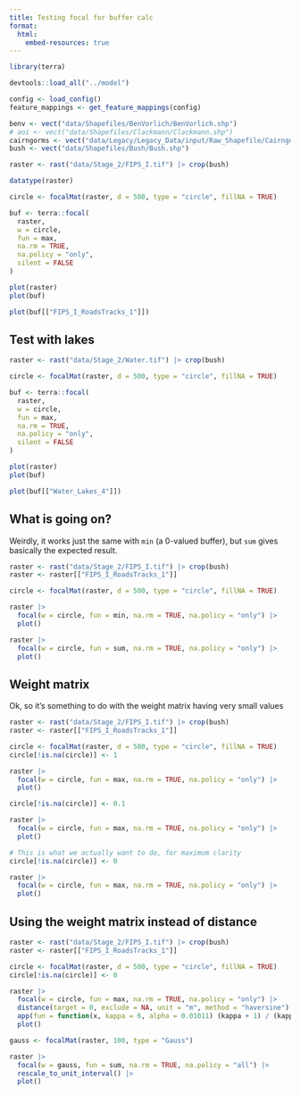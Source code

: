 ```yaml
---
title: Testing focal for buffer calc
format:
  html:
    embed-resources: true
---
```


```r
library(terra)

devtools::load_all("../model")

config <- load_config()
feature_mappings <- get_feature_mappings(config)

benv <- vect("data/Shapefiles/BenVorlich/BenVorlich.shp")
# aoi <- vect("data/Shapefiles/Clackmann/Clackmann.shp")
cairngorms <- vect("data/Legacy/Legacy_Data/input/Raw_Shapefile/CairngormNP/CairngormNP.shp")
bush <- vect("data/Shapefiles/Bush/Bush.shp")
```

```r
raster <- rast("data/Stage_2/FIPS_I.tif") |> crop(bush)

datatype(raster)

circle <- focalMat(raster, d = 500, type = "circle", fillNA = TRUE)

buf <- terra::focal(
  raster,
  w = circle,
  fun = max,
  na.rm = TRUE,
  na.policy = "only",
  silent = FALSE
)

plot(raster)
plot(buf)

plot(buf[["FIPS_I_RoadsTracks_1"]])
```

## Test with lakes

```r
raster <- rast("data/Stage_2/Water.tif") |> crop(bush)

circle <- focalMat(raster, d = 500, type = "circle", fillNA = TRUE)

buf <- terra::focal(
  raster,
  w = circle,
  fun = max,
  na.rm = TRUE,
  na.policy = "only",
  silent = FALSE
)

plot(raster)
plot(buf)

plot(buf[["Water_Lakes_4"]])
```

## What is going on?

Weirdly, it works just the same with `min` (a 0-valued buffer), but `sum` gives basically the expected result.

```r
raster <- rast("data/Stage_2/FIPS_I.tif") |> crop(bush)
raster <- raster[["FIPS_I_RoadsTracks_1"]]

circle <- focalMat(raster, d = 500, type = "circle", fillNA = TRUE)

raster |>
  focal(w = circle, fun = min, na.rm = TRUE, na.policy = "only") |>
  plot()

raster |>
  focal(w = circle, fun = sum, na.rm = TRUE, na.policy = "only") |>
  plot()
```

## Weight matrix

Ok, so it's something to do with the weight matrix having very small values

```r
raster <- rast("data/Stage_2/FIPS_I.tif") |> crop(bush)
raster <- raster[["FIPS_I_RoadsTracks_1"]]

circle <- focalMat(raster, d = 500, type = "circle", fillNA = TRUE)
circle[!is.na(circle)] <- 1

raster |>
  focal(w = circle, fun = max, na.rm = TRUE, na.policy = "only") |>
  plot()

circle[!is.na(circle)] <- 0.1

raster |>
  focal(w = circle, fun = max, na.rm = TRUE, na.policy = "only") |>
  plot()

# This is what we actually want to do, for maximum clarity
circle[!is.na(circle)] <- 0

raster |>
  focal(w = circle, fun = max, na.rm = TRUE, na.policy = "only") |>
  plot()
```


## Using the weight matrix instead of distance


```r
raster <- rast("data/Stage_2/FIPS_I.tif") |> crop(bush)
raster <- raster[["FIPS_I_RoadsTracks_1"]]

circle <- focalMat(raster, d = 500, type = "circle", fillNA = TRUE)
circle[!is.na(circle)] <- 0

raster |>
  focal(w = circle, fun = max, na.rm = TRUE, na.policy = "only") |>
  distance(target = 0, exclude = NA, unit = "m", method = "haversine") |>
  app(fun = function(x, kappa = 6, alpha = 0.01011) (kappa + 1) / (kappa + exp(alpha * x))) |>
  plot()

gauss <- focalMat(raster, 100, type = "Gauss")

raster |>
  focal(w = gauss, fun = sum, na.rm = TRUE, na.policy = "all") |>
  rescale_to_unit_interval() |>
  plot()
```


